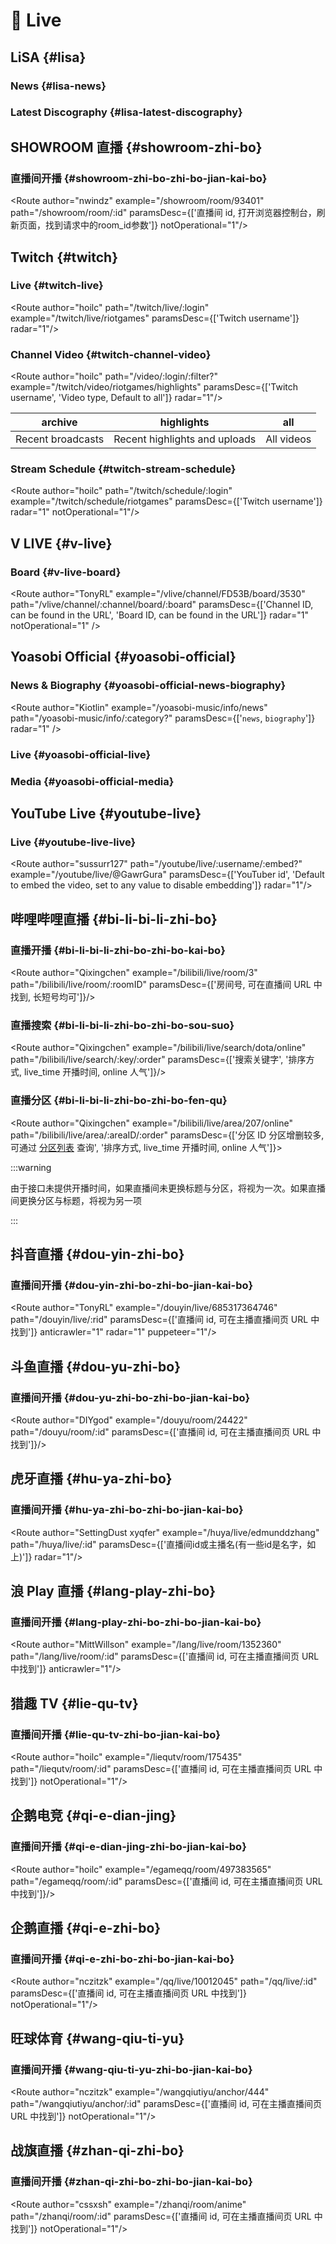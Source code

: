 
# 🎥 Live

## LiSA {#lisa}

### News {#lisa-news}

<Route author="Kiotlin" example="/lxixsxa/info" path="/lxixsxa/info" radar="1" />

### Latest Discography {#lisa-latest-discography}

<Route author="Kiotlin" example="/lxixsxa/disco" path="/lxixsxa/disco" radar="1" />

## SHOWROOM 直播 {#showroom-zhi-bo}

### 直播间开播 {#showroom-zhi-bo-zhi-bo-jian-kai-bo}

<Route author="nwindz" example="/showroom/room/93401" path="/showroom/room/:id" paramsDesc={['直播间 id, 打开浏览器控制台，刷新页面，找到请求中的room_id参数']} notOperational="1"/>

## Twitch {#twitch}

### Live {#twitch-live}

<Route author="hoilc" path="/twitch/live/:login" example="/twitch/live/riotgames" paramsDesc={['Twitch username']} radar="1"/>

### Channel Video {#twitch-channel-video}

<Route author="hoilc" path="/video/:login/:filter?" example="/twitch/video/riotgames/highlights" paramsDesc={['Twitch username', 'Video type, Default to all']} radar="1"/>

| archive | highlights | all     |
| ---- | ---- | -------- |
| Recent broadcasts | Recent highlights and uploads   | All videos |

### Stream Schedule {#twitch-stream-schedule}

<Route author="hoilc" path="/twitch/schedule/:login" example="/twitch/schedule/riotgames" paramsDesc={['Twitch username']} radar="1" notOperational="1"/>

## V LIVE {#v-live}

### Board {#v-live-board}

<Route author="TonyRL" example="/vlive/channel/FD53B/board/3530" path="/vlive/channel/:channel/board/:board" paramsDesc={['Channel ID, can be found in the URL', 'Board ID, can be found in the URL']} radar="1" notOperational="1" />

## Yoasobi Official {#yoasobi-official}

### News & Biography {#yoasobi-official-news-biography}

<Route author="Kiotlin" example="/yoasobi-music/info/news" path="/yoasobi-music/info/:category?" paramsDesc={['`news`, `biography`']} radar="1" />

### Live {#yoasobi-official-live}

<Route author="Kiotlin" example="/yoasobi-music/live" path="/yoasobi-music/live" radar="1" />

### Media {#yoasobi-official-media}

<Route author="Kiotlin" example="/yoasobi-music/media" path="/yoasobi-music/media" radar="1" />

## YouTube Live {#youtube-live}

### Live {#youtube-live-live}

<Route author="sussurr127" path="/youtube/live/:username/:embed?" example="/youtube/live/@GawrGura" paramsDesc={['YouTuber id', 'Default to embed the video, set to any value to disable embedding']} radar="1"/>

## 哔哩哔哩直播 {#bi-li-bi-li-zhi-bo}

### 直播开播 {#bi-li-bi-li-zhi-bo-zhi-bo-kai-bo}

<Route author="Qixingchen" example="/bilibili/live/room/3" path="/bilibili/live/room/:roomID" paramsDesc={['房间号, 可在直播间 URL 中找到, 长短号均可']}/>

### 直播搜索 {#bi-li-bi-li-zhi-bo-zhi-bo-sou-suo}

<Route author="Qixingchen" example="/bilibili/live/search/dota/online" path="/bilibili/live/search/:key/:order" paramsDesc={['搜索关键字', '排序方式, live_time 开播时间, online 人气']}/>

### 直播分区 {#bi-li-bi-li-zhi-bo-zhi-bo-fen-qu}

<Route author="Qixingchen" example="/bilibili/live/area/207/online" path="/bilibili/live/area/:areaID/:order" paramsDesc={['分区 ID 分区增删较多, 可通过 [分区列表](https://api.live.bilibili.com/room/v1/Area/getList) 查询', '排序方式, live_time 开播时间, online 人气']}>

:::warning

由于接口未提供开播时间，如果直播间未更换标题与分区，将视为一次。如果直播间更换分区与标题，将视为另一项

:::

</Route>

## 抖音直播 {#dou-yin-zhi-bo}

### 直播间开播 {#dou-yin-zhi-bo-zhi-bo-jian-kai-bo}

<Route author="TonyRL" example="/douyin/live/685317364746" path="/douyin/live/:rid" paramsDesc={['直播间 id, 可在主播直播间页 URL 中找到']} anticrawler="1" radar="1" puppeteer="1"/>

## 斗鱼直播 {#dou-yu-zhi-bo}

### 直播间开播 {#dou-yu-zhi-bo-zhi-bo-jian-kai-bo}

<Route author="DIYgod" example="/douyu/room/24422" path="/douyu/room/:id" paramsDesc={['直播间 id, 可在主播直播间页 URL 中找到']}/>

## 虎牙直播 {#hu-ya-zhi-bo}

### 直播间开播 {#hu-ya-zhi-bo-zhi-bo-jian-kai-bo}

<Route author="SettingDust xyqfer" example="/huya/live/edmunddzhang" path="/huya/live/:id" paramsDesc={['直播间id或主播名(有一些id是名字，如上)']} radar="1"/>

## 浪 Play 直播 {#lang-play-zhi-bo}

### 直播间开播 {#lang-play-zhi-bo-zhi-bo-jian-kai-bo}

<Route author="MittWillson" example="/lang/live/room/1352360" path="/lang/live/room/:id" paramsDesc={['直播间 id, 可在主播直播间页 URL 中找到']} anticrawler="1"/>

## 猎趣 TV {#lie-qu-tv}

### 直播间开播 {#lie-qu-tv-zhi-bo-jian-kai-bo}

<Route author="hoilc" example="/liequtv/room/175435" path="/liequtv/room/:id" paramsDesc={['直播间 id, 可在主播直播间页 URL 中找到']} notOperational="1"/>

## 企鹅电竞 {#qi-e-dian-jing}

### 直播间开播 {#qi-e-dian-jing-zhi-bo-jian-kai-bo}

<Route author="hoilc" example="/egameqq/room/497383565" path="/egameqq/room/:id" paramsDesc={['直播间 id, 可在主播直播间页 URL 中找到']}/>

## 企鹅直播 {#qi-e-zhi-bo}

### 直播间开播 {#qi-e-zhi-bo-zhi-bo-jian-kai-bo}

<Route author="nczitzk" example="/qq/live/10012045" path="/qq/live/:id" paramsDesc={['直播间 id, 可在主播直播间页 URL 中找到']} notOperational="1"/>

## 旺球体育 {#wang-qiu-ti-yu}

### 直播间开播 {#wang-qiu-ti-yu-zhi-bo-jian-kai-bo}

<Route author="nczitzk" example="/wangqiutiyu/anchor/444" path="/wangqiutiyu/anchor/:id" paramsDesc={['直播间 id, 可在主播直播间页 URL 中找到']} notOperational="1"/>

## 战旗直播 {#zhan-qi-zhi-bo}

### 直播间开播 {#zhan-qi-zhi-bo-zhi-bo-jian-kai-bo}

<Route author="cssxsh" example="/zhanqi/room/anime" path="/zhanqi/room/:id" paramsDesc={['直播间 id, 可在主播直播间页 URL 中找到']} notOperational="1"/>

